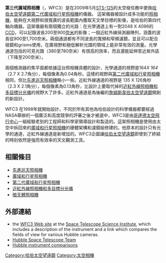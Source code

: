 '''第三代廣域照相機'''（{{lang|en|'''Wide Field Camera 3'''}}，WFC3）是在2009年5月[[STS-125|STS-125]]的太空梭任務中更換[[哈伯太空望遠鏡|哈伯太空望遠鏡]][[第二代廣域和行星照相機|第二代廣域和行星照相機]]的儀器。
這架儀器被設計成多功能的[[照相機|照相機]]，能夠在大視野和很寬廣的波長範圍內獲取天文學目標的影像，是哈伯的第四代軸向儀器。這架儀器有兩個獨立的光路：在光學通道上有一對2048 X 4096的[[CCD|CCD]]，可以記錄波長200至900[[奈米|奈米]]的影像；一個近紅外線偵測器陣列，涵蓋的波長從900至1,700奈米。兩個通道都有不同波長的寬頻和窄頻濾鏡，並且可以配合稜鏡和grisms使用，在廣視野和極低解析光譜的領域上能非常有效的測量。光學通道包括的可見光譜（380至780奈米）有很高的效率，而且還能延伸至近紫外區（下降至200奈米）。

兩個檢測器的焦平面都依據這台照相機具體的設計，光學通道的視野是164'' X 164''（2.7 X 2.7角分），每個像素為0.04角秒。這樣的視野與[[第二代廣域和行星照相機|第二代廣域和行星照相機]]相同，但比[[先進巡天照相機|先進巡天照相機]]略小一些。近紅外線通道的視野是 135 X 126角秒（2.3 X 2.1角分），每個像素為0.13角秒，比設計上要取代掉的[[近紅外線照相機和多目標分光儀|近紅外線照相機和多目標分光儀]]的視野大了許多。近紅外通道是為後繼的[[詹姆斯韋伯太空望遠鏡|詹姆斯韋伯太空望遠鏡]]開創的新設計。

WFC3 在1998年就開始設計，不同於所有其他為哈伯設計的科學儀器都要經過NASA舉辦的一個廣泛和高度競爭的評審之後才被選中，WFC3是由[[哥達德太空飛行中心|哥達德太空飛行中心]]一組經驗老到的工程師和科學家領導設計和製造的。這架照相機是使用由太空中拆回來的[[廣域和行星照相機|廣域和行星照相機]]的硬體架構和濾鏡組修建的。他原本的設計只有光學的通道，近紅外線通道是新增加的。WFC3企圖讓[[哈伯太空望遠鏡|哈伯太空望遠鏡]]即使到了終結的時刻依然是強而有效率的天文觀測工具。

== 相關條目 ==
* [[先進巡天照相機|先進巡天照相機]]
* [[廣域和行星照相機|廣域和行星照相機]]
* [[第二代廣域和行星照相機|第二代廣域和行星照相機]]
* [[近紅外線照相機和多目標分光儀|近紅外線照相機和多目標分光儀]]
* [[暗天體照相機|暗天體照相機]]

== 外部連結 ==
{{Commons category|WFC3}}
* the [http://www.stsci.edu/hst/wfc3 WFC3 Web site] at the [http://www.stsci.edu Space Telescope Science Institute], which includes a description of the instrument and a link which compares the fields of view for various Hubble cameras.
*[http://www.nasa.gov/mission_pages/hubble/team/index.html Hubble Space Telescope Team] {{Wayback|url=http://www.nasa.gov/mission_pages/hubble/team/index.html |date=20070711024955 }}
*[http://www.stsci.edu/hst/wfc3/design/images/hst-detectors-sm4.html Hubble instrument comparisons]

{{哈伯太空望遠鏡}}

[[Category:哈伯太空望遠鏡|Category:哈伯太空望遠鏡]]
[[Category:太空相機|Category:太空相機]]